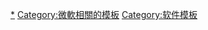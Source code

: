 {{Navbox
|name = 微软操作系统
|title = [[微軟]]開發的[[作業系統]]
|listclass = hlist

|group1 = 桌面
|list1 =
*[[Microsoft Windows]]
**[[Windows 9x|9x]]
**[[Windows NT|NT]]
**[[Windows CE|CE]]
*[[MS-DOS]]
*{{le|MSX-DOS}}
*[[OS/2]]
*[[Xenix]]

|group2 = 移動
|list2 =
*[[Microsoft Kin|KIN OS]]
*{{le|諾基亞Asha平臺|Nokia Asha platform}}
*[[诺基亚X软件平台]]
*[[Windows Mobile]]
*[[Windows Phone]]
*[[Zune#Firmware|Zune]]
*[[Windows 10 Mobile]]
|group3 = 主機
|list3 =
*{{tsl|en|Xbox (console)#Operating system||Xbox}}
*[[Xbox_360系统软件|Xbox 360]]
*{{tsl|en|Xbox One system software||Xbox One}}

|group4 = 項目
|list4 =
*{{le|Barrelfish}}
*[[HomeOS]]
*{{tsl|en|MIDAS (operating system)||MIDAS}}
*{{tsl|en|Midori (operating system)||Midori}}
*[[Singularity]]
*{{tsl|en|Verve (operating system)||Verve}}
}}<noinclude>
{{Documentation|Template:Microsoft/doc}}

{{DEFAULTSORT:Microsoft Operating Systems}}
[[Category:微軟操作系統|*]]
[[Category:微軟相關的模板]]
[[Category:软件模板]]
</noinclude>